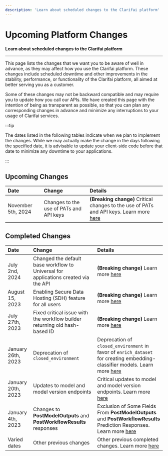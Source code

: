 ```yaml
---
description: 'Learn about scheduled changes to the Clarifai platform'
---
```


# Upcoming Platform Changes

**Learn about scheduled changes to the Clarifai platform**
<hr />

This page lists the changes that we want you to be aware of well in advance, as they may affect how you use the Clarifai platform. These changes include scheduled downtime and other improvements in the stability, performance, or functionality of the Clarifai platform, all aimed at better serving you as a customer.

Some of these changes may not be backward compatible and may require you to update how you call our APIs. We have created this page with the intention of being as transparent as possible, so that you can plan any corresponding changes in advance and minimize any interruptions to your usage of Clarifai services.

:::tip

The dates listed in the following tables indicate when we plan to implement the changes. While we may actually make the change in the days following the specified date, it is advisable to update your client-side code before that date to minimize any downtime to your applications.

:::

## Upcoming Changes

| Date | Change | Details |
| :--- | :--- | :--- |
|  November 5th, 2024   | Changes to the use of PATs and API keys   | **(Breaking change)**  Critical changes to the use of PATs and API keys. Learn more [here](./pat-api-keys) |

## Completed Changes

| Date | Change | Details |
| :--- | :--- | :--- |
| July 2nd, 2024 | Changed the default base workflow to Universal for applications created via the API | **(Breaking change)** Learn more [here](https://docs.clarifai.com/product-updates/changelog/release106#base-workflow) |
| August 15, 2023 | Enabling Secure Data Hosting (SDH) feature for all users | **(Breaking change)** Learn more [here](./secure-data-hosting) |
| July 27th, 2023 | Fixed critical issue with the workflow builder returning old hash-based ID | **(Breaking change)** Learn more [here](./workflow-builder-ids) |
| January 26th, 2023   | Deprecation of `closed_environment`| Deprecation of `closed_environment` in favor of `enrich_dataset` for creating embedding-classifier models. Learn more [here](./closed-environment) |
|  January 20th, 2023   | Updates to model and model version endpoints   | Critical updates to model and model version endpoints. Learn more [here](./model-version-endpoints)   |
| January 4th, 2023    | Changes to **PostModelOutputs** and **PostWorkflowResults** responses   | Exclusion of Some Fields From **PostModelOutputs** and **PostWorkflowResults** Prediction Responses. Learn more [here](./postmodeloutputs-responses) |
| Varied dates | Other previous changes  | Other previous completed changes. Learn more [here](./other-previous-changes)  |


